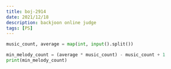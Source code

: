 ```yaml
---
title: boj-2914
date: 2021/12/18
description: backjoon online judge
tags: [PS]
---
```


```python
music_count, average = map(int, input().split())

min_melody_count = (average * music_count) - music_count + 1
print(min_melody_count)
```

